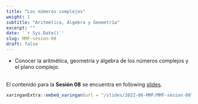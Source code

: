 ```yaml
---
title: "Los números complejos"
weight: 1
subtitle: "Aritmética, Álgebra y Geometría"
excerpt: ""
date: '`r Sys.Date()`'
slug: MMF-sesion-08
draft: false
---
```


 * Conocer la aritmética, geometría y álgebra de los números complejos y el plano complejo. <br/><br/>

El contenido para la **Sesión 08** se encuentra en following [slides](/slides/2022-06-MMF/MMF-sesion-08).

```r
xaringanExtra::embed_xaringan(url = "/slides/2022-06-MMF/MMF-sesion-08", ratio = "4:3")
```